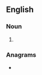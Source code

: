 ==English==

===Noun===
{{head|en|noun plural form}}

# {{plural of|francoa|lang=en}}

===Anagrams===
* {{anagrams|en|a=aacfnors|foracans}}